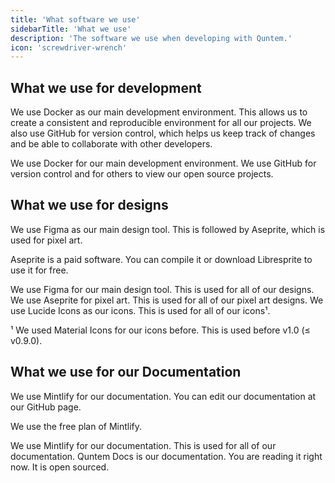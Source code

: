 ```yaml
---
title: 'What software we use'
sidebarTitle: 'What we use'
description: 'The software we use when developing with Quntem.'
icon: 'screwdriver-wrench'
---
```


## What we use for development

We use Docker as our main development environment. This allows us to create a consistent and reproducible environment for all our projects. We also use GitHub for version control,
which helps us keep track of changes and be able to collaborate with other developers.

<CardGroup cols={2}>
    <Card
        title="Docker"
        icon="docker"
        href="https://www.docker.com/"
    >
        We use Docker for our main development environment.
    </Card>
    <Card
        title="GitHub"
        icon="github"
        href="https://www.github.com/Quntem"
    >
        We use GitHub for version control and for others to view our open source projects.
    </Card>
</CardGroup>

## What we use for designs

We use Figma as our main design tool. This is followed by Aseprite, which is used for pixel art.

<Note>Aseprite is a paid software. You can compile it or download Libresprite to use it for free.</Note>

<CardGroup cols={2}>
    <Card
        title="Figma"
        icon="figma"
        href="https://www.figma.com/"
    >
        We use Figma for our main design tool. This is used for all of our designs.
    </Card>
    <Card
        title="Aseprite"
        icon="alien-8bit"
        href="https://www.aseprite.org/"
    >
        We use Aseprite for pixel art. This is used for all of our pixel art designs.
    </Card>
    <Card
        title="Lucide Icons"
        icon="icons"
        href="https://lucide.dev/"
    >
        We use Lucide Icons as our icons. This is used for all of our icons¹.
    </Card>
</CardGroup>

<Note>¹ We used Material Icons for our icons before. This is used before v1.0 (≤ v0.9.0).</Note>

## What we use for our Documentation

We use Mintlify for our documentation. You can edit our documentation at our GitHub page.

<Note>We use the free plan of Mintlify.</Note>

<CardGroup cols={2}>
    <Card
        title="Mintlify"
        icon="book"
        href="https://www.mintlify.com/"
    >
        We use Mintlify for our documentation. This is used for all of our documentation.
    </Card>
    <Card
        title="Quntem Docs"
        icon="book-open-cover"
        href="https://www.github.com/Quntem/docs"
    >
        Quntem Docs is our documentation. You are reading it right now. It is open sourced.
    </Card>
</CardGroup>
